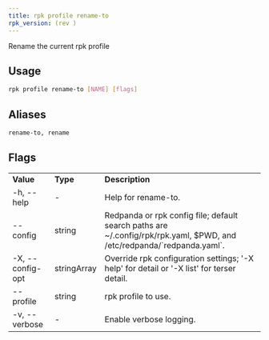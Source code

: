 ```yaml
---
title: rpk profile rename-to
rpk_version: (rev )
---
```


<head>
  <meta name="title" content="rpk profile rename-to| Redpanda Docs" />
  <meta name="description" content="rpk profile rename-to" />
  <link rel="canonical" href="https://docs.redpanda.com/docs/reference/rpk/rpk-profile/rpk-profile-rename-to/" />
</head>

Rename the current rpk profile

## Usage

```bash
rpk profile rename-to [NAME] [flags]
```

## Aliases

```bash
rename-to, rename
```

## Flags

<table>
  <tbody>
    <tr>
      <td>
        <strong>Value</strong>
      </td>
      <td>
        <strong>Type</strong>
      </td>
      <td>
        <strong>Description</strong>
      </td>
    </tr>
    <tr>
      <td>-h, --help</td>
      <td>-</td>
      <td>Help for rename-to.</td>
    </tr>
    <tr>
      <td>--config</td>
      <td>string</td>
      <td>
        Redpanda or rpk config file; default search paths are
        ~/.config/rpk/rpk.yaml, $PWD, and /etc/redpanda/`redpanda.yaml`.
      </td>
    </tr>
    <tr>
      <td>-X, --config-opt</td>
      <td>stringArray</td>
      <td>
        Override rpk configuration settings; '-X help' for detail or '-X list'
        for terser detail.
      </td>
    </tr>
    <tr>
      <td>--profile</td>
      <td>string</td>
      <td>rpk profile to use.</td>
    </tr>
    <tr>
      <td>-v, --verbose</td>
      <td>-</td>
      <td>Enable verbose logging.</td>
    </tr>
  </tbody>
</table>

